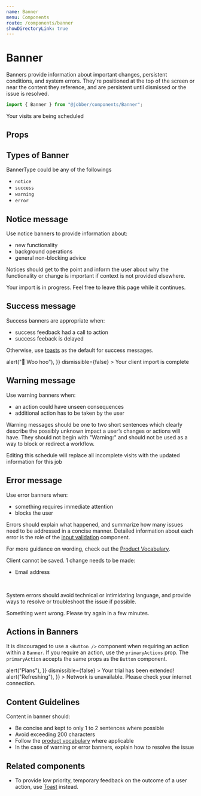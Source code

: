 ```yaml
---
name: Banner
menu: Components
route: /components/banner
showDirectoryLink: true
---
```



# Banner

<ComponentStatus stage="ready" responsive="yes" accessible="yes" />

Banners provide information about important changes, persistent conditions, and
system errors. They're positioned at the top of the screen or near the content
they reference, and are persistent until dismissed or the issue is resolved.

```ts
import { Banner } from "@jobber/components/Banner";
```

<Playground>
  <Banner type="notice">Your visits are being scheduled</Banner>
</Playground>

## Props

<Props of={Banner} />

## Types of Banner

BannerType could be any of the followings

- `notice` [<Icon name="link" />](#notice-message)
- `success` [<Icon name="link" />](#success-message)
- `warning`[<Icon name="link" />](#warning-message)
- `error` [<Icon name="link" />](#error-message)

## Notice message

Use notice banners to provide information about:

<ul>
  <li>new functionality</li>
  <li>background operations</li>
  <li>general non-blocking advice</li>
</ul>

Notices should get to the point and inform the user about why the functionality
or change is important if context is not provided elsewhere.

<Playground>
  <Banner type="notice">
    Your import is in progress. Feel free to leave this page while it continues.
  </Banner>
</Playground>

## Success message

Success banners are appropriate when:

<ul>
  <li>success feedback had a call to action</li>
  <li>success feeback is delayed</li>
</ul>

Otherwise, use [toasts](toast) as the default for success messages.

<Playground>
  <Banner
    type="success"
    primaryAction={{
      label: "View clients",
      onClick: () => alert("🎉 Woo hoo"),
    }}
    dismissible={false}
  >
    Your client import is complete
  </Banner>
</Playground>

## Warning message

Use warning banners when:

<ul>
  <li>an action could have unseen consequences</li>
  <li>additional action has to be taken by the user</li>
</ul>

Warning messages should be one to two short sentences which clearly describe the
possibly unknown impact a user’s changes or actions will have. They should not
begin with "Warning:" and should not be used as a way to block or redirect a
workflow.

<Playground>
  <Banner type="warning">
    Editing this schedule will replace all incomplete visits with the updated
    information for this job
  </Banner>
</Playground>

## Error message

Use error banners when:

<ul>
  <li>something requires immediate attention</li>
  <li>blocks the user</li>
</ul>

Errors should explain what happened, and summarize how many issues need to be
addressed in a concise manner. Detailed information about each error is the role
of the [input validation](input-validation) component.

For more guidance on wording, check out the
[Product Vocabulary](../guides/product-vocabulary).

<Playground>
  <Banner type="error">
    Client cannot be saved. 1 change needs to be made:
    <ul>
      <li>Email address</li>
    </ul>
  </Banner>
</Playground>

<br />

System errors should avoid technical or intimidating language, and provide ways
to resolve or troubleshoot the issue if possible.

<Playground>
  <Banner type="error">
    Something went wrong. Please try again in a few minutes.
  </Banner>
</Playground>

## Actions in Banners

It is discouraged to use a `<Button />` component when requiring an action
within a `Banner`. If you require an action, use the `primaryActions` prop. The
`primaryAction` accepts the same props as the `Button` component.

<Playground>
  <Content>
    <Banner
      type="notice"
      primaryAction={{
        label: "View Plans",
        onClick: () => alert("Plans"),
      }}
      dismissible={false}
    >
      Your trial has been extended!
    </Banner>
    <Banner
      type="error"
      primaryAction={{
        label: "Refresh",
        onClick: () => alert("Refreshing"),
      }}
    >
      Network is unavailable. Please check your internet connection.
    </Banner>
  </Content>
</Playground>

## Content Guidelines

Content in banner should:

- Be concise and kept to only 1 to 2 sentences where possible
- Avoid exceeding 200 characters
- Follow the [product vocabulary](/content/product-vocabulary) where applicable
- In the case of warning or error banners, explain how to resolve the issue

## Related components

- To provide low priority, temporary feedback on the outcome of a user action,
  use [Toast](toast) instead.
